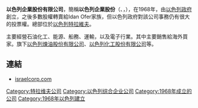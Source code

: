 '''以色列企業股份有限公司'''，簡稱'''以色列企業股份'''（{{lang-en|Israel Corporation}}、{{lang-he|החברה לישראל}}，{{tase|ILCO}}），在1968年，由[[以色列政府|以色列政府]]創立，之後多數股權轉賣給Idan Ofer家族，但以色列政府對該公司事務仍有很大的投票權。總部位於[[以色列|以色列]][[特拉維夫|特拉維夫]]。

主要經營石油化工、能源、船務、運輸，以及電子行業。其中主要銷售給海外買家。旗下[[以色列煉油股份有限公司|以色列煉油股份有限公司]]、[[以色列化工股份有限公司|以色列化工股份有限公司]]等。

==連結==
*[http://www.israelcorp.com/ israelcorp.com]{{Wayback|url=http://www.israelcorp.com/ |date=20111227004124 }}

[[Category:特拉维夫公司|Category:特拉维夫公司]]
[[Category:以色列综合企业公司|Category:以色列综合企业公司]]
[[Category:1968年成立的公司|Category:1968年成立的公司]]
[[Category:1968年以色列建立|Category:1968年以色列建立]]